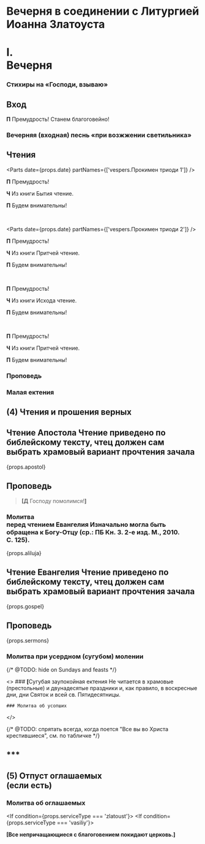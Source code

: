 

<span id="nachalo" />

# Вечерня в соединении с Литургией Иоанна Златоуста

# I. <br /> Вечерня

<MdxLoader src="Liturgies/Katekhumen/Vozglas" />

<MdxLoader src="Vespers/Priidite" lang={props.lang} hideLast />

<MdxLoader src="Vespers/Psalm103" lang={props.lang} chitaetsa />

<MdxLoader src="Vespers/VelikajaEktenia" lang={props.lang} />

<MdxLoader src="Vespers/Prayer8" lang={props.lang} />

<MdxLoader src="Vespers/VecherniePsalmi" lang={props.lang} />

### Стихиры на «Господи, взываю»

<StihiriNaGV day={props.tomorrowDay} date={props.tomorrowDate} />
<span id="vhod" />

## Вход

**П** Премудрость! Станем благоговейно!

### Вечерняя (входная) песнь «при возжжении светильника»

<MdxLoader src="Vespers/JasniSvet" lang={props.lang} />

## Чтения

<Parts date={props.date} partNames={['vespers.Прокимен триоди 1']} />

<span id="reading" />

**П** Премудрость!

**Ч** Из книги Бытия чтение.

**П** Будем внимательны!

<div>
  <ReadingsForService readingsForService={{'Рядовое': ['Быт. IX, 18 - X, 1.']}} />
</div>

<br />

<Parts date={props.date} partNames={['vespers.Прокимен триоди 2']} />

**П** Премудрость!

**Ч** Из книги Притчей чтение.

**П** Будем внимательны!

<div>
  <ReadingsForService readingsForService={{'Рядовое': ['Притч. XII, 23 - XIII, 9.']}} />
</div>

<br />

**П** Премудрость!

**Ч** Из книги Исхода чтение.

**П** Будем внимательны!

<div>
  <ReadingsForService readingsForService={{'Благовещению': ['Исх. III, 1-8.']}} />
</div>

<br />

**П** Премудрость!

**Ч** Из книги Притчей чтение.

**П** Будем внимательны!

<div>
  <ReadingsForService readingsForService={{'Благовещению': ['Притч. VIII, 22-30.']}} />
</div>

### Проповедь

### Малая ектения

<MdxLoader src="Liturgies/Katekhumen/MalajaEktenia" />

<Trisvatoe date={props.date} />

## (4) Чтения и прошения верных

<Reading day={props.day} date={props.date} />

## Чтение Апостола <Tooltip>Чтение приведено по библейскому тексту, чтец должен сам выбрать храмовый вариант прочтения зачала</Tooltip>
<div
    className={css`
        margin: 0 5px;
    `}
>
    {props.apostol}
</div>

<MdxLoader src="Liturgies/Katekhumen/MirTebeApostol" />

## Проповедь

> **[Д** Господу помолимся!**]**

<span id="gospel"/>

### Молитва <br />перед чтением Евангелия <Tooltip>Изначально могла быть обращена к Богу-Отцу (ср.: ПБ Кн.&nbsp;3. 2-е изд. М., 2010. С.&nbsp;125).</Tooltip>

<MdxLoader src="Liturgies/Katekhumen/BeforeGospel" />

<MdxLoader src="Liturgies/Katekhumen/BlessBeforeGosp" />

{props.aliluja}

<MdxLoader src="Liturgies/Katekhumen/PremBeforeGospel" />

## Чтение Евангелия <Tooltip>Чтение приведено по библейскому тексту, чтец должен сам выбрать храмовый вариант прочтения зачала</Tooltip>

<div
    className={css`
        margin: 0 5px;
    `}
>
    {props.gospel}
</div>

<MdxLoader src="Liturgies/Katekhumen/MirTebeBlag" />

## Проповедь

{props.sermons}

<MdxLoader src="Liturgies/Katekhumen/SugubajaEktenia" />

### Молитва при усердном (сугубом) молении

<MdxLoader src="Liturgies/Katekhumen/Userdnaya" />

{/* @TODO: hide on Sundays and feasts */}

<If condition={!props.brightOrOtdanie}>
  <>
    ### <b>[</b>Cугубая заупокойная ектения <Tooltip>Не читается в храмовые (престольные) и двунадесятые праздники и, как правило, в воскресные дни, дни Святок и всей св. Пятидесятницы.</Tooltip>

<MdxLoader src="Liturgies/Katekhumen/Zaupokoynaya" />

    ### Молитва об усопших

<MdxLoader src="Liturgies/Katekhumen/Usopshiye" />  </>
</If>

{/* @TODO: спрятать всегда, когда поется "Все вы во Христа крестившиеся", см. по табличке */}
<If condition={!props.brightWeek}>

  <span id="oglashaemie" />

  ## \*\*\*

  ## (5) Отпуст оглашаемых<br/>(если есть)

  <MdxLoader src="Liturgies/Katekhumen/OtpustOglashaemie" />

  ### Молитва об оглашаемых

  <If condition={props.serviceType === 'zlatoust'}>
    <MdxLoader src="Liturgies/Katekhumen/Oglashaemie" />
  </If>
  <If condition={props.serviceType === 'vasiliy'}>
    <MdxLoader src="Liturgies/Katekhumen/OglashaemieVasiliy" />
  </If>

  <MdxLoader src="Liturgies/Katekhumen/Izydite" />

  **[Все непричащающиеся с благоговением покидают цер­ковь.]**

</If>
